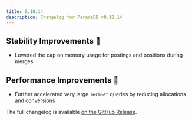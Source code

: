 ```yaml
---
title: 0.18.14
description: Changelog for ParadeDB v0.18.14
---
```


## Stability Improvements 💪

- Lowered the cap on memory usage for postings and positions during merges

## Performance Improvements 🚀

- Further accelerated very large `TermSet` queries by reducing allocations and conversions

The full changelog is available [on the GitHub Release](https://github.com/paradedb/paradedb/releases/tag/v0.18.14).
